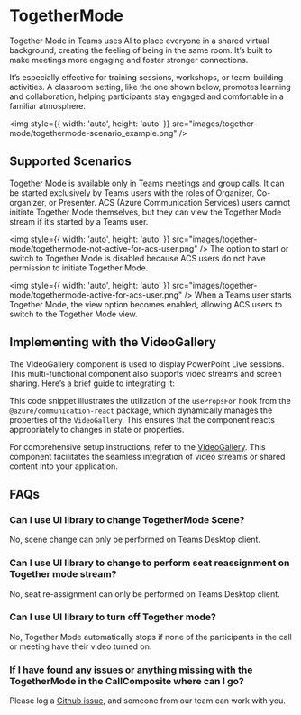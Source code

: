 
<Meta title="Concepts/TogetherMode" />


# TogetherMode

Together Mode in Teams uses AI to place everyone in a shared virtual background, creating the feeling of being in the same room.
It’s built to make meetings more engaging and foster stronger connections.

It’s especially effective for training sessions, workshops, or team-building activities.
A classroom setting, like the one shown below, promotes learning and collaboration, helping participants stay engaged and comfortable in a familiar atmosphere.

<img style={{ width: 'auto', height: 'auto' }} src="images/together-mode/togethermode-scenario_example.png" />

## Supported Scenarios

Together Mode is available only in Teams meetings and group calls. It can be started exclusively by Teams users with the roles of Organizer, Co-organizer, or Presenter.
ACS (Azure Communication Services) users cannot initiate Together Mode themselves, but they can view the Together Mode stream if it’s started by a Teams user.

<img style={{ width: 'auto', height: 'auto' }} src="images/together-mode/togethermode-not-active-for-acs-user.png" />
The option to start or switch to Together Mode is disabled because ACS users do not have permission to initiate Together
Mode.

<img style={{ width: 'auto', height: 'auto' }} src="images/together-mode/togethermode-active-for-acs-user.png" />
When a Teams user starts Together Mode, the view option becomes enabled, allowing ACS users to switch to the Together
Mode view.

## Implementing with the VideoGallery

The VideoGallery component is used to display PowerPoint Live sessions. This multi-functional component also supports video streams and screen sharing. Here’s a brief guide to integrating it:

<Source code={PPTLiveSnippetText} />

This code snippet illustrates the utilization of the `usePropsFor` hook from the `@azure/communication-react` package, which dynamically manages the properties of the `VideoGallery`. This ensures that the component reacts appropriately to changes in state or properties.

For comprehensive setup instructions, refer to the [VideoGallery](./?path=/docs/components-video-gallery--docs). This component facilitates the seamless integration of video streams or shared content into your application.

## FAQs

### Can I use UI library to change TogetherMode Scene?

No, scene change can only be performed on Teams Desktop client.

### Can I use UI library to change to perform seat reassignment on Together mode stream?

No, seat re-assignment can only be performed on Teams Desktop client.

### Can I use UI library to turn off Together mode?

No, Together Mode automatically stops if none of the participants in the call or meeting have their video turned on.

### If I have found any issues or anything missing with the TogetherMode in the CallComposite where can I go?

Please log a [Github issue](https://github.com/Azure/communication-ui-library/issues), and someone from our team can work with you.
